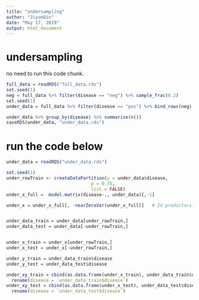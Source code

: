 ```yaml
---
title: "undersampling"
author: "JiyueQin"
date: "May 17, 2019"
output: html_document
---
```


# undersampling
 
no need to run this code chunk.

```r
full_data = readRDS("full_data.rds")
set.seed(1)
neg = full_data %>% filter(disease == "neg") %>% sample_frac(0.2)
set.seed(1)
under_data = full_data %>% filter(disease == "pos") %>% bind_rows(neg) %>% sample_frac(1)

under_data %>% group_by(disease) %>% summarise(n())
saveRDS(under_data, "under_data.rds")
```

# run the code below 
```r
under_data = readRDS("under_data.rds")

set.seed(1)
under_rowTrain <- createDataPartition(y = under_data$disease,
                                p = 0.75,
                                list = FALSE)
under_x_full =  model.matrix(disease~., under_data)[,-1]

under_x = under_x_full[, -nearZeroVar(under_x_full)]   # 24 predictors: remove race7 diabete3


under_data_train = under_data[under_rowTrain,]
under_data_test = under_data[-under_rowTrain,]


under_x_train = under_x[under_rowTrain,]
under_x_test = under_x[-under_rowTrain,]

under_y_train = under_data_train$disease
under_y_test = under_data_test$disease

under_xy_train = cbind(as.data.frame(under_x_train), under_data_train$disease) %>%
  rename(disease = `under_data_train$disease`)
under_xy_test = cbind(as.data.frame(under_x_test), under_data_test$disease) %>%
  rename(disease = `under_data_test$disease`)

```